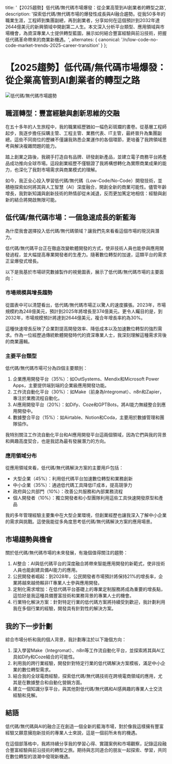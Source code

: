 
  title: '【2025趨勢】低代碼/無代碼市場爆發：從企業高管到AI創業者的轉型之路',
  description: '探索低代碼/無代碼市場的爆發性成長與AI融合趨勢。從我50多年的職業生涯，工程師到集團副總，再到創業者，分享如何在這個預計到2032年達2644億美元的新興領域中開創第二人生。本文深入分析平台類型、應用領域與市場機會，為資深專業人士提供轉型藍圖，展示如何結合豐富經驗與前沿技術，把握低代碼革命帶來的商業新機遇。',
  alternates: {
    canonical: '/n/low-code-no-code-market-trends-2025-career-transition'
  }
};


# 【2025趨勢】低代碼/無代碼市場爆發：從企業高管到AI創業者的轉型之路


<div className="border border-gray-200 rounded-md p-4 bg-white">
  <Image src={lowcodenocodemarkettrends} alt="低代碼/無代碼市場趨勢" />
</div>

## 職涯轉型：豐富經驗與創新思維的交融

在五十多年的人生旅程中，我的職業經歷猶如一幅色彩斑斕的畫卷。從基層工程師起步，我逐步擔任採購主管、工程主管、業務代表、IT主管，最終晉升為集團副總。這些不同崗位的歷練不僅讓我熟悉企業運作的各個環節，更培養了我跨領域思考與解決複雜問題的能力。

踏上創業之路後，我親手打造自有品牌、研發創新產品，並建立電子商務平台將產品成功推向全球市場。這段創業經歷不僅驗證了我將構想轉化為實際商業成果的能力，也深化了我對市場需求與商業模式的理解。

如今，我正全心投入學習低代碼/無代碼（Low-Code/No-Code）開發技術，並積極探索如何將其與人工智慧（AI）深度融合，開創全新的商業可能性。儘管年齡增長，我對新知識與創新技術的熱情卻從未減退，反而更加篤定地相信：經驗與創新的結合將開啟無限可能。

## 低代碼/無代碼市場：一個急速成長的新藍海

為什麼我會選擇投入低代碼/無代碼領域？讓我們先來看看這個市場的現況與潛力。

低代碼/無代碼平台正在徹底改變軟體開發的方式，使非技術人員也能參與應用開發過程，並大幅提高專業開發者的生產力。隨著數位轉型的加速，這類平台的需求正呈爆發式增長。

以下是我基於市場研究數據製作的視覺圖表，展示了低代碼/無代碼市場的主要面向：

<LowCodeMarketDiagram />

### 市場規模與增長趨勢

從圖表中可以清楚看出，低代碼/無代碼市場正以驚人的速度擴張。2023年，市場規模約為248億美元，預計到2025年將增長至374億美元。更令人矚目的是，到2032年，市場規模預計將達到2644億美元，複合年增長率約為30%。

這種快速增長反映了企業對提高開發效率、降低成本以及加速數位轉型的強烈需求。作為一位經歷過傳統軟體開發時代的資深專業人士，我深刻理解這種需求背後的商業邏輯。

### 主要平台類型

低代碼/無代碼市場可分為四個主要類別：

1. 企業應用開發平台（35%）：如OutSystems、Mendix和Microsoft Power Apps，主要提供端到端的企業級應用開發功能。
2. 工作流自動化平台（30%）：如Make（前身為Integromat）、n8n和Zapier，專注於業務流程自動化。
3. AI應用開發平台（20%）：如Dify、Coze和GPTBots，將AI能力無縫整合到應用開發中。
4. 數據整合平台（15%）：如Airtable、Notion和Coda，主要用於數據管理和團隊協作。

我特別關注工作流自動化平台和AI應用開發平台這兩個領域，因為它們與我的背景和興趣高度契合，也是我認為最有發展潛力的方向。

### 應用領域分布

從應用領域來看，低代碼/無代碼解決方案的主要用戶包括：

* 大型企業（45%）：利用低代碼平台加速數位轉型和業務創新
* 中小企業（35%）：通過低代碼工具降低IT成本，提高競爭力
* 政府與公共部門（10%）：改善公共服務和內部業務流程
* 個人開發者（10%）：獨立開發者和小型團隊利用這些工具快速開發原型和產品

我的多年管理經驗主要集中在大型企業環境，但創業經歷也讓我深入了解中小企業的需求與挑戰。這使我能從多角度思考低代碼/無代碼解決方案的應用場景。

## 市場趨勢與機會

關於低代碼/無代碼市場的未來發展，有幾個值得關注的趨勢：

1. AI整合：AI與低代碼平台的深度融合將帶來智能應用開發的新範式，使非技術人員也能創建具備AI能力的應用。
2. 公民開發者崛起：到2028年，公民開發者市場預計將保持21%的增長率，企業將越來越倚賴非IT專業人士參與應用開發。
3. 定制化需求增加：在低代碼平台基礎上的專業定制服務將成為重要的增長點，這恰好是我這種具備豐富技術和業務背景的專業人士的機會。
4. 行業特化解決方案：針對特定行業的低代碼方案將持續受到歡迎，我計劃利用我在多個行業的經驗，開發具有針對性的解決方案。

## 我的下一步計劃

綜合市場分析和我的個人背景，我計劃專注於以下幾個方向：

1. 深入學習Make（Integromat）、n8n等工作流自動化平台，並探索將其與AI工具如Dify和Coze結合的可能性。
2. 利用我的跨行業經驗，開發針對特定行業的低代碼解決方案模板，滿足中小企業的數位轉型需求。
3. 結合我的全球電商經驗，探索低代碼/無代碼技術在跨境電商領域的應用，尤其是在數據整合和自動化營銷方面。
4. 建立一個知識分享平台，與其他對低代碼/無代碼和AI感興趣的專業人士交流經驗和見解。

## 結語

低代碼/無代碼與AI的融合正在創造一個全新的藍海市場，對於像我這樣擁有豐富經驗又願意擁抱新技術的專業人士來說，這是一個前所未有的機遇。

在這個部落格中，我將持續分享我的學習心得、實踐案例和市場觀察，記錄這段融合豐富經驗與前沿技術的轉型之旅。期待與志同道合的朋友一起探索、學習，共同在數位轉型的浪潮中發現新機遇。

